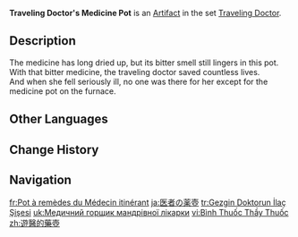 {{Artifact Infobox
|image = Item Traveling Doctor's Medicine Pot.png
|set   = Traveling Doctor
|piece = Goblet of Eonothem
}}
{{Description|This pot used to carry concentrated and extremely potent concoctions. It is now empty, but still gives off a strong smell of medicine.}}
'''Traveling Doctor's Medicine Pot''' is an [[Artifact]] in the set [[Traveling Doctor]].

==Description==
The medicine has long dried up, but its bitter smell still lingers in this pot.<br>With that bitter medicine, the traveling doctor saved countless lives.<br>And when she fell seriously ill, no one was there for her except for the medicine pot on the furnace.

==Other Languages==
{{Other Languages
|en      = Traveling Doctor's Medicine Pot
|zhs     = 游医的药壶
|zhs_rm  = Yóu Yī de Yào Hú
|zht     = 遊醫的藥壺
|zht_rm  = Yóu Yī de Yào Hú
|zh_tl   = Traveling Doctor's Medicine Pot
|ja      = 医者の薬壺
|ja_rm   = Isha no Yakko
|ja_tl   = Doctor's Medicine Pot
|ko      = 떠돌이 의사의 약주전자
|ko_rm   = Tteodori Uisa-ui Yak-jujeonja
|ko_tl   = Wanderer Doctor's Medicine Kettle
|es      = Frasco de Medicinas de la Médica Itinerante
|es_tl   = Medicine Jar of the Traveling Doctor
|fr      = Pot à remèdes du Médecin itinérant
|fr_tl   = Remedy Pot of the Traveling Doctor
|ru      = Чайничек целителя
|ru_tl   = Healer's Little Teapot
|th      = Traveling Doctor's Medicine Pot
|vi      = Bình Thuốc Thầy Thuốc
|vi_tl   = 
|de      = Wanderarztkrug
|de_tl   = Traveling Doctor's Jug
|id      = Traveling Doctor's Medicine Pot
|pt      = Pote de Medicamentos do Doutor Viajante
|pt_tl   = 
|tr      = Gezgin Doktorun İlaç Şişesi
|tr_tl   = Traveling Doctor's Medicine Bottle
|it      = Vaso per medicinali della dottoressa errante
|it_tl   = 
}}

==Change History==
{{Change History|1.0}}

==Navigation==
{{Artifact Set Navbox|Traveling Doctor}}

[[fr:Pot à remèdes du Médecin itinérant]]
[[ja:医者の薬壺]]
[[tr:Gezgin Doktorun İlaç Şişesi]]
[[uk:Медичний горщик мандрівної лікарки]]
[[vi:Bình Thuốc Thầy Thuốc]]
[[zh:遊醫的藥壺]]